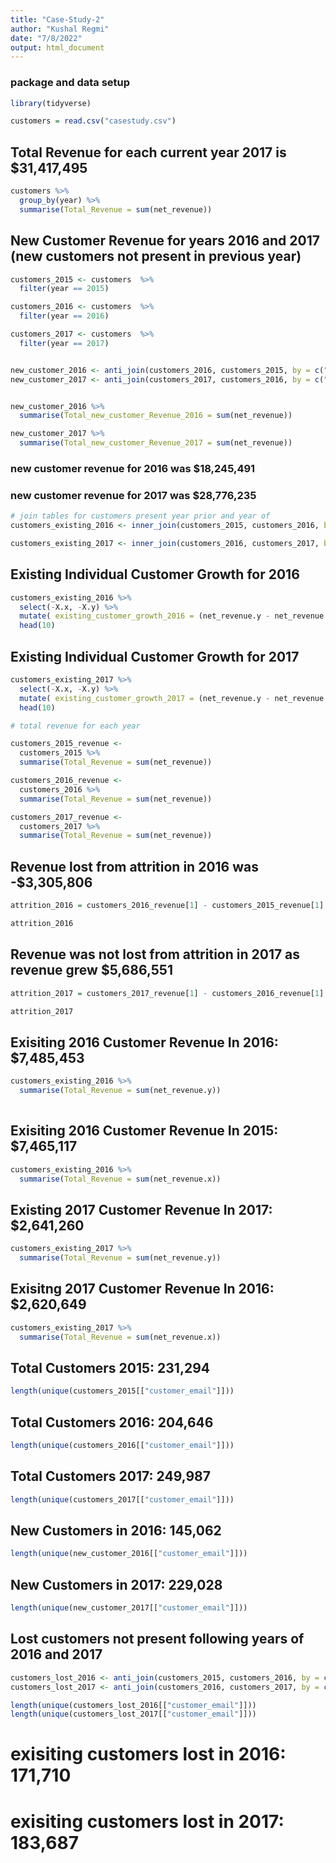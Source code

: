 ```yaml
---
title: "Case-Study-2"
author: "Kushal Regmi"
date: "7/8/2022"
output: html_document
---
```


### package and data setup

```r
library(tidyverse)
```

```r
customers = read.csv("casestudy.csv")
```




## Total Revenue for each current year 2017 is $31,417,495

```r
customers %>%
  group_by(year) %>%
  summarise(Total_Revenue = sum(net_revenue))
```





## New Customer Revenue for years 2016 and 2017 (new customers not present in previous year)

```r
customers_2015 <- customers  %>%
  filter(year == 2015)

customers_2016 <- customers  %>%
  filter(year == 2016)

customers_2017 <- customers  %>%
  filter(year == 2017)


new_customer_2016 <- anti_join(customers_2016, customers_2015, by = c("customer_email" = "customer_email"))
new_customer_2017 <- anti_join(customers_2017, customers_2016, by = c("customer_email" = "customer_email"))


new_customer_2016 %>%
  summarise(Total_new_customer_Revenue_2016 = sum(net_revenue))

new_customer_2017 %>%
  summarise(Total_new_customer_Revenue_2017 = sum(net_revenue))
```

### new customer revenue for 2016 was $18,245,491

### new customer revenue for 2017 was $28,776,235




```r
# join tables for customers present year prior and year of
customers_existing_2016 <- inner_join(customers_2015, customers_2016, by = c("customer_email" = "customer_email"))

customers_existing_2017 <- inner_join(customers_2016, customers_2017, by = c("customer_email" = "customer_email"))
```


## Existing Individual Customer Growth for 2016 

```r
customers_existing_2016 %>%
  select(-X.x, -X.y) %>%
  mutate( existing_customer_growth_2016 = (net_revenue.y - net_revenue.x)) %>%
  head(10)

```


## Existing Individual Customer Growth for 2017

```r
customers_existing_2017 %>%
  select(-X.x, -X.y) %>%
  mutate( existing_customer_growth_2017 = (net_revenue.y - net_revenue.x)) %>%
  head(10)
```





```r
# total revenue for each year

customers_2015_revenue <-
  customers_2015 %>%
  summarise(Total_Revenue = sum(net_revenue))

customers_2016_revenue <-
  customers_2016 %>%
  summarise(Total_Revenue = sum(net_revenue))

customers_2017_revenue <-
  customers_2017 %>%
  summarise(Total_Revenue = sum(net_revenue))


```



## Revenue lost from attrition in 2016 was -$3,305,806 

```r
attrition_2016 = customers_2016_revenue[1] - customers_2015_revenue[1]

attrition_2016
```

## Revenue was not lost from attrition in 2017 as revenue grew $5,686,551

```r
attrition_2017 = customers_2017_revenue[1] - customers_2016_revenue[1]

attrition_2017
```




## Exisiting 2016 Customer Revenue In 2016: $7,485,453

```r
customers_existing_2016 %>%
  summarise(Total_Revenue = sum(net_revenue.y))
  
```


## Exisiting 2016 Customer Revenue In 2015: $7,465,117	

```r
customers_existing_2016 %>%
  summarise(Total_Revenue = sum(net_revenue.x))
```


## Existing 2017 Customer Revenue In 2017: $2,641,260	

```r
customers_existing_2017 %>%
  summarise(Total_Revenue = sum(net_revenue.y))
```

## Exisitng 2017 Customer Revenue In 2016: $2,620,649	


```r
customers_existing_2017 %>%
  summarise(Total_Revenue = sum(net_revenue.x))
```


## Total Customers 2015: 231,294

```r
length(unique(customers_2015[["customer_email"]]))

```

## Total Customers 2016: 204,646

```r
length(unique(customers_2016[["customer_email"]]))
```

## Total Customers 2017: 249,987

```r
length(unique(customers_2017[["customer_email"]]))
```


## New Customers in 2016: 145,062

```r
length(unique(new_customer_2016[["customer_email"]]))
```

## New Customers in 2017: 229,028

```r
length(unique(new_customer_2017[["customer_email"]]))
```



## Lost customers not present following years of 2016 and 2017

```r
customers_lost_2016 <- anti_join(customers_2015, customers_2016, by = c("customer_email" = "customer_email"))
customers_lost_2017 <- anti_join(customers_2016, customers_2017, by = c("customer_email" = "customer_email"))

length(unique(customers_lost_2016[["customer_email"]]))
length(unique(customers_lost_2017[["customer_email"]]))
```

# exisiting customers lost in 2016: 171,710
# exisiting customers lost in 2017: 183,687
